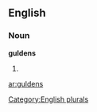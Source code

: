 ==English==

===Noun===
'''guldens'''

# {{plural of|[[gulden]]}}

[[Category:English plurals]]

[[ar:guldens]]